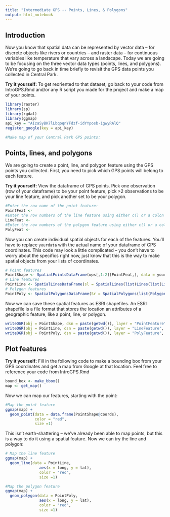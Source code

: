 ```yaml
---
title: "Intermediate GPS -- Points, Lines, & Polygons"
output: html_notebook
---
```


## Introduction

Now you know that spatial data can be represented by vector data -- for discrete objects like rivers or countries -- and raster data -- for continuous variables like temperature that vary across a landscape. Today we are going to be focusing on the three vector data types (points, lines, and polygons). We're going to go back in time briefly to revisit the GPS data points you collected in Central Park.

**Try it yourself:** To get reoriented to that dataset, go back to your code from IntroGPS.Rmd and/or any R script you made for the project and make a map of your points.

```r
library(raster)
library(sp)
library(rgdal)
library(ggmap)
api_key = "AIzaSyBK7lLbqoqnYFdzf-idYYposb-1gwyRAlQ"
register_google(key = api_key)

#Make map of your Central Park GPS points:

```

## Points, lines, and polygons

We are going to create a point, line, and polygon feature using the GPS points you collected. First, you need to pick which GPS points will belong to each feature.

**Try it yourself:** View the dataframe of GPS points. Pick one observation (row of your dataframe) to be your point feature, pick >2 observations to be your line feature, and pick another set to be your polygon.

```r
#Enter the row name of the point feature:
PointFeat <- 
#Enter the row numbers of the line feature using either c() or a colon
LineFeat <-
#Enter the row numbers of the polygon feature using either c() or a colon
PolyFeat <-
```

Now you can create individual spatial objects for each of the features. You'll have to replace `yourdata` with the actual name of your dataframe of GPS coordinates. This code may look a little complicated -- you don't have to worry about the specifics right now, just know that this is the way to make spatial objects from your lists of coordinates.

```r
# Point features
PointShape <- SpatialPointsDataFrame(wps[,1:2][PointFeat,], data = yourdata[PointFeat,])
# Line features
PointLine <- SpatialLinesDataFrame(sl = SpatialLines(list(Lines(list(Line(coords = yourdata[,1:2][LineFeat,])), ID='a'))), match.ID = F, data = as.data.frame("Line"))
# Polygon features
PointPoly <- SpatialPolygonsDataFrame(Sr = SpatialPolygons(list(Polygons(list(Polygon(yourdata[PolyFeat,][,1:2])),"Poly"))), data = data.frame("Poly"), match.ID = F)
```

Now we can save these spatial features as ESRI shapefiles. An ESRI shapefile is a file format that stores the location an attributes of a geographic feature, like a point, line, or polygon. 

```r
writeOGR(obj = PointShape, dsn = paste(getwd()), layer = "PointFeature", driver = "ESRI Shapefile")
writeOGR(obj = PointLine, dsn = paste(getwd()), layer = "LineFeature", driver = "ESRI Shapefile")
writeOGR(obj = PointPoly, dsn = paste(getwd()), layer = "PolyFeature", driver = "ESRI Shapefile")
```

## Plot features

**Try it yourself:** Fill in the following code to make a bounding box from your GPS coordinates and get a map from Google at that location. Feel free to reference your code from IntroGPS.Rmd

```r
bound_box <- make_bbox()
map <- get_map()
```

Now we can map our features, starting with the point:

```r
#Map the point feature
ggmap(map) + 
  geom_point(data = data.frame(PointShape@coords), 
             color = "red",
             size =1)
```

This isn't earth-shattering -- we've already been able to map points, but this is a way to do it using a spatial feature. Now we can try the line and polygon:

```r
# Map the line feature
ggmap(map) + 
  geom_line(data = PointLine, 
               aes(x = long, y = lat),
               color = "red",
               size =1)

#Map the polygon feature
ggmap(map) + 
  geom_polygon(data = PointPoly, 
               aes(x = long, y = lat),
               color = "red",
               size =1)
```



